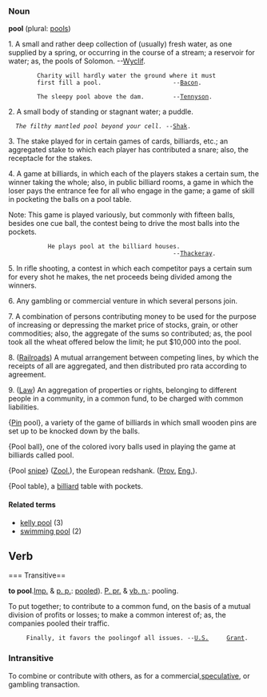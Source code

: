 ===Noun===
'''pool''' (plural: [[pools]])

1. A small and rather deep collection of (usually) fresh water, as one supplied by a spring, or occurring in the course of a stream; a reservoir for water; as, the pools of Solomon. --[[w:Wyclif|Wyclif]].

         Charity will hardly water the ground where it must
         first fill a pool.                    --[[W:Bacon|Bacon]].

         The sleepy pool above the dam.        --[[W:Tennyson|Tennyson]].

2. A small body of standing or stagnant water; a puddle.
   ''The filthy mantled pool beyond your cell.'' --[[W:Shak|Shak]].


3. The stake played for in certain games of cards, billiards, etc.; an aggregated stake to which each player has contributed a snare; also, the receptacle for the stakes.

4. A game at billiards, in which each of the players stakes a  certain sum, the winner taking the whole; also, in public billiard rooms, a game in which the loser pays the entrance fee for all who engage in the game; a game of skill in pocketing the balls on a pool table.

Note: This game is played variously, but commonly with fifteen balls, besides one cue ball, the contest being to drive the most balls into the pockets.

            He plays pool at the billiard houses.
                                               --[[W:Thackeray|Thackeray]].

5. In rifle shooting, a contest in which each competitor pays a certain sum for every shot he makes, the net proceeds being divided among the winners.

6. Any gambling or commercial venture in which several persons join.

7. A combination of persons contributing money to be used for the  purpose of increasing or depressing the market price of stocks, grain, or other commodities; also, the aggregate of the sums so contributed; as, the pool took all the wheat offered below the limit; he put $10,000 into the pool.

8. ([[Railroad]]s) A mutual arrangement between competing lines, by which the receipts of all are aggregated, and then distributed pro rata according to agreement. 

9. ([[Law]]) An aggregation of properties or rights, belonging to different people in a community, in a common fund, to be charged with common liabilities.

{[[Pin]] pool}, a variety of the game of billiards in which small wooden pins are set up to be knocked down by the balls.

{Pool ball}, one of the colored ivory balls used in playing the game at billiards called pool.

{Pool [[snipe]]} ([[Zool.]]), the European redshank. ([[Prov.]] [[Eng.]]).

{Pool table}, a [[billiard]] table with pockets.

====Related terms====
*[[kelly pool]] (3)
*[[swimming pool]] (2)

==Verb==

=== Transitive==

'''to pool'''.[[Imp.]] & [[p. p.]]: [[pooled]]).  [[P. pr.]] & [[vb. n.]]: pooling.

To put together; to contribute to a common fund, on the basis of a mutual division of profits or losses; to make a common interest of; as, the companies pooled their traffic.

      Finally, it favors the poolingof all issues. --[[U.S.]]     [[w:Grant|Grant]].

=== Intransitive===

To combine or contribute with others, as for a commercial,[[speculative]], or gambling transaction.